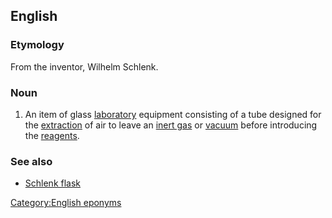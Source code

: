 ==English==
{{wikipedia}}

===Etymology===
From the inventor, Wilhelm Schlenk.

===Noun===
{{en-noun}}

# {{context|chemistry|lang=en}} An item of glass [[laboratory]] equipment consisting of a tube designed for the [[extraction]] of air to leave an [[inert gas]] or [[vacuum]] before introducing the [[reagents]].

===See also===
* [[Schlenk flask]]

[[Category:English eponyms]]